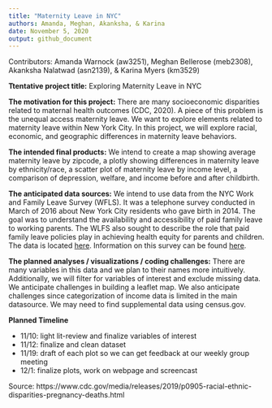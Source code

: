 ```yaml
---
title: "Maternity Leave in NYC"
authors: Amanda, Meghan, Akanksha, & Karina
date: November 5, 2020
output: github_document
---
```


Contributors: Amanda Warnock (aw3251), Meghan Bellerose (meb2308), Akanksha Nalatwad (asn2139), & Karina Myers (km3529) 


**Ttentative project title:** Exploring Maternity Leave in NYC

**The motivation for this project:** There are many socioeconomic disparities related to maternal health outcomes (CDC, 2020). A piece of this problem is the unequal access maternity leave. We want to explore elements related to maternity leave within New York City. In this project, we will explore racial, economic, and geographic differences in maternity leave behaviors. 

**The intended final products:** We intend to create a map showing average maternity leave by zipcode, a plotly showing differences in maternity leave by ethnicity/race, a scatter plot of maternity leave by income level, a comparison of depression, welfare, and income before and after childbirth. 

**The anticipated data sources:** We intend to use data from the NYC Work and Family Leave Survey (WFLS). It was a telephone survey conducted in March of 2016 about New York City residents who gave birth in 2014. The goal was to understand the availability and accessibility of paid family leave to working parents. The WLFS also sought to describe the role that paid family leave policies play in achieving health equity for parents and children. The data is located [here](https://data.cityofnewyork.us/Health/New-York-City-Work-and-Family-Leave-Survey-WFLS-20/grnn-mvqe). Information on this survey can be found [here](https://www1.nyc.gov/assets/doh/downloads/pdf/hca/paid-family-leave-report1.pdf). 

**The planned analyses / visualizations / coding challenges:** There are many variables in this data and we plan to their names more intuitively. Additionally, we will filter for variables of interest and exclude missing data. We anticipate challenges in building a leaflet map. We also anticipate challenges since categorization of income data is limited in the main datasource. We may need to find supplemental data using census.gov. 


**Planned Timeline**

  * 11/10: light lit-review and finalize variables of interest
  * 11/12: finalize and clean dataset
  * 11/19: draft of each plot so we can get feedback at our weekly group meeting
  * 12/1: finalize plots, work on webpage and screencast


Source: 
https://www.cdc.gov/media/releases/2019/p0905-racial-ethnic-disparities-pregnancy-deaths.html
